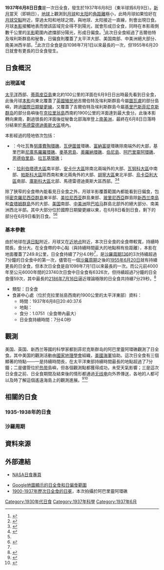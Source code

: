 {{NoteTA
|G1=Toponym
}}
{{Infobox Solar eclipse
| Year        = 1937
| Month       = 6
| Day         = 8
| Type        = 日全食
| Image       = SE1937Jun08T.png
| Image size  = 200px
| Image intro = 1937年6月8日日全食路徑圖
  <!--   日食資料   -->
| Gamma       = -0.2253
| Mag         = 1.0751
| Saros       = 136
| Saros total = 71
| Saros seq   = 33
  <!--     食甚     -->
| Duration    = 7分4.0秒
| Location    = [[太平洋|太平洋]]東部
| Coords      = {{coord|9|54.7|N|130|31.0|W}}
| Width       = 249.8公里
  <!--   開始時間   -->
| Partial     = 
| Start type  = 
| Centre      = 
| Greatest    = 20:40:37.6
  <!--     倒數     -->
| hour        = 20
| minute      = 40
| second      = 37
| Duration_s  = 
}}
'''1937年6月8日日食'''是一次日全食，發生於1937年6月8日（東半球爲6月9日）。[[新月|新月]]當天（即朔日），[[地球|地球]]上觀測到[[月球|月球]]和[[太阳|太阳]]的[[角距離|角距離]]極小，此時月球如果恰好在[[月球交點|月球交點]]附近，穿過太阳和地球之間，與地球、太阳接近一直線，則會出現日食。月球[[本影|本影]]接觸地表而使該區域完全得不到陽光，就會形成日全食，同時在本影兩側數千公里的[[半影|半影]]範圍內遮擋部分陽光，形成日偏食。<ref name="astron">{{cite web|author=樊忠玉|title=日（月）食|url=http://www.astron.ac.cn/bencandy-51-1630-1.htm|publisher=中国天文科普网|accessdate=2016-04-08|archive-date=2014-09-17|archive-url=https://web.archive.org/web/20140917080048/http://www.astron.ac.cn/bencandy-51-1630-1.htm|dead-url=no}}</ref>此次日全食經過了吉爾伯特及埃利斯群島和秘鲁，日偏食則覆蓋了太平洋大部、美国南部、中美洲絕大部分、南美洲西半部。<ref name="NASAGIF">{{cite web|author=Fred Espenak|title=Total Solar Eclipse of 1937 Jun 08|url=http://eclipse.gsfc.nasa.gov/SEplot/SEplot1901/SE1937Jun08T.GIF|publisher=NASA Eclipse Web Site|accessdate=2016-04-08|archive-date=2020-10-20|archive-url=https://web.archive.org/web/20201020051813/https://eclipse.gsfc.nasa.gov/SEplot/SEplot1901/SE1937Jun08T.GIF|dead-url=no}}{{en}}</ref>此次日全食是自1098年7月1日以來最長的一次，但1955年6月20日就會有更長的日全食發生。

== 日食概況 ==
=== 出現區域 ===
[[太平洋|太平洋]]西部、[[蒂蔻皮亞島|蒂蔻皮亞島]]東北約100公里的洋面在6月9日日出時最先看到日全食，此後月球[[本影|本影]]向東北覆蓋了[[大英帝国|英國殖民地]]吉爾伯特及埃利斯群島今屬[[圖瓦盧|圖瓦盧]]的部分島嶼，跨過[[國際日期變更線|國際日期變更線]]，又覆蓋了吉爾伯特及埃利斯群島今屬[[基里巴斯|基里巴斯]][[菲尼克斯群岛|菲尼克斯群岛]]的部分島嶼後在[[克拉里翁島|克拉里翁島]]西南約1900公里的洋面達到最大食分。此後本影轉向東南，劃過很長的洋面後從秘鲁北部海岸登上[[南美洲|南美洲]]，最終在6月8日日落時分結束於[[馬德雷德迪奧斯大區|馬德雷德迪奧斯大區]]境內。

本影經過的陸地依次包括：
*{{GEHH}}：今吐瓦魯[[努庫費陶環礁|努庫費陶環礁]]、[[瓦伊圖普|瓦伊圖普]]環礁、[[富納富提|富納富提]]環礁除南端外的大部，基里巴斯[[尼庫馬羅羅環礁|尼庫馬羅羅環礁]]、[[麥基恩島|麥基恩島]]、[[奧羅納環礁|奧羅納環礁]]、[[伯尼島|伯尼島]]、[[阿巴里靈阿環礁|阿巴里靈阿環礁]]、[[恩德伯里島|恩德伯里島]]、[[拉瓦基環礁|拉瓦基環礁]]；
*{{flag|PER|1825}}：[[拉利伯塔德大區|拉利伯塔德大區]]南半部、[[安卡什大區|安卡什大區]]除南北兩端外的大部、[[瓦努科大區|瓦努科大區]]中南部、[[帕斯科大區|帕斯科大區]]除西南和東北兩角外的大部、[[胡寧大區|胡寧大區]]東北半部、[[烏卡亞利大區|烏卡亞利大區]]南部、[[庫斯科大區|庫斯科大區]]北部、馬德雷德迪奧斯大區西部。<ref>{{cite web|author=Fred Espenak|title=Total Solar Eclipse of 1937 Jun 08 - Google Maps and Solar Eclipse Paths|url=http://eclipse.gsfc.nasa.gov/SEgoogle/SEgoogle1901/SE1937Jun08Tgoogle.html|publisher=NASA Eclipse Web Site|accessdate=2016-04-08|archive-date=2020-10-20|archive-url=https://web.archive.org/web/20201020080858/https://eclipse.gsfc.nasa.gov/SEgoogle/SEgoogle1901/SE1937Jun08Tgoogle.html|dead-url=no}}{{en}}</ref><ref>{{cite web|author=Xavier M. Jubier|title=Eclipse Totale de Soleil du 8 juin 1937 - Cartographie Interactive Google (1937 June 8 Total Solar Eclipse - Interactive Google Map)|url=http://xjubier.free.fr/site_pages/solar_eclipses/xSE_GoogleMap3.php?Ecl=+19370608|accessdate=2016-04-08|archive-date=2019-08-31|archive-url=https://web.archive.org/web/20190831104856/http://xjubier.free.fr/site_pages/solar_eclipses/xSE_GoogleMap3.php?Ecl=+19370608|dead-url=no}}{{fr}}{{en}}</ref>

除了狹窄的全食帶內能看見日全食之外，月球半影覆蓋範圍內都能看到日偏食，包括[[密克罗尼西亚岛群|密克羅尼西亞群島]]東半部、[[美拉尼西亚|美拉尼西亚]]群島東部、[[玻里尼西亞|玻里尼西亞]]群島除[[新西兰|新西兰]][[南島_(新西蘭)|南島]]和[[查塔姆群島|查塔姆群島]]外的大部、[[美国|美国]]南部、[[中美洲|中美洲]]除[[巴哈马|巴哈马]]群島北部外的絕大部分、南美洲西北半部。其中大部分位於國際日期變更線以東，在6月8日看到日食，剩下的部分在6月9日看到日食。<ref name="NASAGIF"/><ref>{{cite web|author=Fred Espenak|title=Catalog of Solar Eclipses (1901 to 2000)|url=http://eclipse.gsfc.nasa.gov/SEcat5/SE1901-2000.html|publisher=NASA Eclipse Web Site|accessdate=2016-04-08|archive-date=2008-08-29|archive-url=https://web.archive.org/web/20080829151131/http://eclipse.gsfc.nasa.gov/SEcat5/SE1901-2000.html|dead-url=no}}{{en}}</ref>

=== 基本參數 ===
由於地球在[[近日點和遠日點|遠日點]]附近，月球又在[[近地点|近地点]]附近，本次日全食的全食帶較寬，持續時間長，食分大。在全食帶的中心點（與持續時間最大的地點稍有些距離），本影在地面覆蓋了249.8公里，日全食持續了7分4.0秒<ref name="NASAGIF"/>，是[[日食沙羅序列136|沙羅周期136]]的3次持續超過7分鐘的日全食中的第一次，儘管在一個[[沙羅周期|沙羅周期]]之後的[[1955年6月20日日食|1955年6月20日]]就有持續更長的日全食，但本次日全食是自1098年7月1日以來最長的一次。而公元前4000年至公元6000年間的23740次日食中日全食有6326次，但持續超過7分鐘的日全食僅59次，其中最長的[[2186年7月16日日食|2186年7月16日]]逼近理論極限的日全食共持續7分29秒。<ref>{{cite web|author=Fred Espenak|title=Total Solar Eclipses with Durations Exceeding 07m 00s: -3999 to 6000|url=http://eclipse.gsfc.nasa.gov/SEcatmax/SE-3999-6000MaxT.html|publisher=NASA Eclipse Web Site|accessdate=2016-04-14|archive-date=2014-12-31|archive-url=https://web.archive.org/web/20141231003618/http://eclipse.gsfc.nasa.gov/SEcatmax/SE-3999-6000MaxT.html|dead-url=no}}{{en}}</ref>

{{NoteUTC}}
* 類型：日全食
* 食甚中心處（位於克拉里翁島西南約1900公里的太平洋東部）資料：
** 時間：1937年6月8日20:40:37.6
** 地點：{{coord|9|54.7|N|130|31.0|W}}
** 食分：1.0751（全食帶內最大）
** 日全食持續時間：7分4.0秒

== 觀測 ==
美国、英国、新西兰等國的科學家都到菲尼克斯群岛的阿巴里靈阿環礁觀測了日全食。其中美国的觀測活動由[[國家地理學會|國家地理學會]]組織，[[美國海軍|美國海軍]]協助。這次日全食有三個顯著的特點——一是持續時間長，在太平洋東部持續時間最長的地點超過了7分鐘；二是儘管位於[[热带|热带]]島嶼，但各個觀測點都獲得成功，未受天氣影響；三是這次日全食之前、日全食期間及結束後的情形都通過[[无线电|无线电]]向外界傳送，各地的人都可以及時了解這個遙遠海島上的觀測進展。<ref>{{Cite journal|title=The Total Eclipse Observed on Canton Island|url=http://iopscience.iop.org/article/10.1086/124881|last=Mitchell|first=S. A.|date=1938-02|journal=Publications of the Astronomical Society of the Pacific|doi=10.1086/124881|volume=50|pages=23|language=en|issn=0004-6280|access-date=2022-02-26|archive-date=2022-02-26|archive-url=https://web.archive.org/web/20220226001152/https://iopscience.iop.org/article/10.1086/124881|dead-url=no}}</ref><ref>{{Cite journal|title=Report of the New Zealand Total Solar Eclipse Expedition to Canton Island, 1937 June 8|url=https://academic.oup.com/mnras/article-lookup/doi/10.1093/mnras/99.2.132|last=Michie|first=C. B.|date=1938-12-01|journal=Monthly Notices of the Royal Astronomical Society|issue=2|doi=10.1093/mnras/99.2.132|volume=99|pages=132–135|language=en|issn=0035-8711|access-date=2022-02-26|archive-date=2022-02-26|archive-url=https://web.archive.org/web/20220226001148/https://academic.oup.com/mnras/article-lookup/doi/10.1093/mnras/99.2.132|dead-url=no}}</ref>

== 相關的日食 ==
=== 1935-1938年的日食 ===
{{Solar eclipse set 1935-1938}}

=== 沙羅周期 ===
{{Solar Saros series 136}}

== 資料來源 ==
{{reflist}}

== 外部連結 ==
{{日食主題}}
* [http://eclipse.gsfc.nasa.gov/solar.html NASA日食專頁]{{Wayback|url=http://eclipse.gsfc.nasa.gov/solar.html |date=20190108200537 }}{{en}}
{{Solar eclipse NASA reference|1901/SE1937Jun08T}}
* [http://xjubier.free.fr/site_pages/solar_eclipses/xSE_GoogleMap3.php?Ecl=+19370608 Google地圖顯示的日全食和日偏食範圍]{{Wayback|url=http://xjubier.free.fr/site_pages/solar_eclipses/xSE_GoogleMap3.php?Ecl=+19370608 |date=20190831104856 }}{{fr}}{{en}}
* [http://xjubier.free.fr/site_pages/solar_eclipses/Solar_Corona_Shape_pg02.html 1900-1937年歷次日全食的日冕]{{Wayback|url=http://xjubier.free.fr/site_pages/solar_eclipses/Solar_Corona_Shape_pg02.html |date=20190609150216 }}，本次拍攝於阿巴里靈阿環礁{{fr}}{{en}}

{{Solar eclipses
|nature=日全食
|previous=[[1936年12月13日日食|1936年12月13日日食]]|natureprevious=日環食
|previoussamenature=[[1936年6月19日日食|1936年6月19日日食]]
|next=[[1937年12月2日日食|1937年12月2日日食]]|naturenext=日環食
|nextsamenature=[[1938年5月29日日食|1938年5月29日日食]]
}}
{{日食}}

[[Category:1930年代日食|Category:1930年代日食]]
[[Category:1937年科學|Category:1937年科學]]
[[Category:1937年6月|Category:1937年6月]]